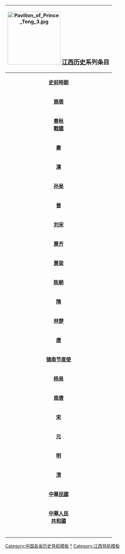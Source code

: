 {| width="10%" cellspacing="0px" class="collapsible collapsed" style="float: right; clear: right; border:1px solid #BBBBBB; margin-left: 5px; margin-bottom: 5px; font-size: 95%;"
! colspan="12" bgcolor="#EFEEEE" align="center" | [[File:Pavilion of Prince Teng 3.jpg|center|170px]] <BIG>'''[[江西历史]]'''系列条目</BIG><br>{{navbar|江西歷史|mini=1}}
|-
| bgcolor="#FAFAD2" align="center" colspan="3" rowspan="3" |'''[[史前時期]]'''
| bgcolor="#E1FFE1" align="center" colspan="9" | '''[[舊石器時代|舊石器時代]]'''
|-
| bgcolor="#A6FFCC" align="center" colspan="9" | '''[[新石器時代|新石器時代]]'''
|-
| bgcolor="#A6FFCC" align="center" colspan="12" |'''[[于越]]''' '''[[揚越]]'''
|-
| bgcolor="#FFFF99" align="center" colspan="3" |'''[[商朝|商]][[周朝|周]]'''
| bgcolor="#E1FFE1" align="center" colspan="9" |[[艾國]] [[䧹國]]
|-
| bgcolor="#FAFAD2" align="center" colspan="3" |'''[[春秋 (史書)|春秋]]'''<br />'''[[戰國 (中國)|戰國]]'''
| bgcolor="#A6FFCC" align="center" colspan="9" |[[百越]]<br />[[楚國]] [[吳國]]
|-
| bgcolor="#FFFF99" align="center" colspan="3" |'''[[秦朝|秦]]'''
| bgcolor="#E1FFE1" align="center" colspan="9" |[[九江郡]] [[庐江郡]]
|-
| bgcolor="#FAFAD2" align="center" colspan="3" |'''[[汉朝|漢]]'''
| bgcolor="#A6FFCC" align="center" colspan="9" |[[豫章郡]]
|-
| bgcolor="#FFFF99" align="center" colspan="3" |'''[[孙吴]]'''
| bgcolor="#E1FFE1" align="center" colspan="9" |[[豫章郡]] [[廬陵郡]]
|-
| bgcolor="#FAFAD2" align="center" colspan="3" |'''[[晋朝|晉]]'''
| bgcolor="#A6FFCC" align="center" colspan="9" |[[江州 (西晉)|江州]]
|-
| bgcolor="#FFFF99" align="center" colspan="3" |'''[[刘宋]]'''
| bgcolor="#E1FFE1" align="center" colspan="9" |[[江州 (西晉)|江州]]
|-
| bgcolor="#FFFF99" align="center" colspan="3" |'''[[萧齐]]'''
| bgcolor="#E1FFE1" align="center" colspan="9" |[[江州 (西晉)|江州]]
|-
| bgcolor="#FFFF99" align="center" colspan="3" |'''[[萧梁]]'''
| bgcolor="#E1FFE1" align="center" colspan="9" |[[江州 (西晉)|江州]]
|-
| bgcolor="#FFFF99" align="center" colspan="3" |'''[[陈朝]]'''
| bgcolor="#E1FFE1" align="center" colspan="9" |[[江州 (西晉)|江州]]
|-
| bgcolor="#FAFAD2" align="center" colspan="3" |'''[[隋朝|隋]]'''
| bgcolor="#A6FFCC" align="center" colspan="9" |[[豫章郡]] [[九江郡]] [[鄱陽郡]]<br />[[宜春郡]] [[廬陵郡]] [[臨川郡]]<br />[[南康郡]]
|-
| bgcolor="#FAFAD2" align="center" colspan="12" |'''[[林楚]]'''
|-
| bgcolor="#FFFF99" align="center" colspan="3" |'''[[唐朝|唐]]'''
| bgcolor="#E1FFE1" align="center" colspan="9" |[[江南西道]]
|-
| bgcolor="#FFFF99" align="center" colspan="12" |'''[[镇南节度使]]'''
|-
| bgcolor="#FAFAD2" align="center" colspan="12" |'''[[杨吴]]'''
|-
| bgcolor="#FAFAD2" align="center" colspan="12" |'''[[南唐]]'''
|-
| bgcolor="#FFFF99" align="center" colspan="3" |'''[[宋朝|宋]]'''
| bgcolor="#E1FFE1" align="center" colspan="9" |[[江南西路]]
|-
| bgcolor="#FAFAD2" align="center" colspan="3" |'''[[元朝|元]]'''
| bgcolor="#A6FFCC" align="center" colspan="9" |[[江西等处行中书省|江西行中书省]]
|-
| bgcolor="#FFFF99" align="center" colspan="3" |'''[[明朝|明]]'''
| bgcolor="#E1FFE1" align="center" colspan="9" |[[江西等处承宣布政使司|江西布政使司]]
|-
| bgcolor="#FAFAD2" align="center" colspan="3" |'''[[清朝|清]]'''
| bgcolor="#A6FFCC" align="center" colspan="9" |[[江西承宣布政使司|江西省]]
|-
| bgcolor="#FFFF99" align="center" colspan="3" |'''[[中華民國]]'''
| bgcolor="#E1FFE1" align="center" colspan="9" |[[江西省 (中華民國)|江西省]]
|-
| bgcolor="#FAFAD2" align="center" colspan="3" |'''[[中華人民共和國|中華人民<br />共和國]]'''
| bgcolor="#A6FFCC" align="center" colspan="9" |[[江西省]]
|-
|bgcolor="#FFFFFF"|<span style="color:#FFFFFF;"> </span>
|bgcolor="#FFFFFF"|<span style="color:#FFFFFF;"> </span>
|bgcolor="#FFFFFF"|<span style="color:#FFFFFF;"> </span>
|bgcolor="#FFFFFF"|<span style="color:#FFFFFF;"> </span>
|bgcolor="#FFFFFF"|<span style="color:#FFFFFF;"> </span>
|bgcolor="#FFFFFF"|<span style="color:#FFFFFF;"> </span>
|bgcolor="#FFFFFF"|<span style="color:#FFFFFF;"> </span>
|bgcolor="#FFFFFF"|<span style="color:#FFFFFF;"> </span>
|bgcolor="#FFFFFF"|<span style="color:#FFFFFF;"> </span>
|bgcolor="#FFFFFF"|<span style="color:#FFFFFF;"> </span>
|}<noinclude>

[[Category:中国各省历史导航模板]]
[[Category:江西历史|*]]
[[Category:江西历史模板| ]]
[[Category:江西导航模板]]
</noinclude>